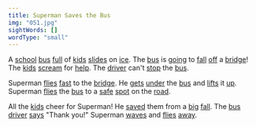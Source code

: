 ```yaml
---
title: Superman Saves the Bus
img: "051.jpg"
sightWords: []
wordType: "small"
---
```


A <u>school</u> <u>bus</u> <u>full</u> of <u>kids</u> <u>slides</u> on <u>ice</u>. The <u>bus</u> is <u>going</u> to <u>fall</u> <u>off</u> a <u>bridge</u>! The <u>kids</u> <u>scream</u> for <u>help</u>. The <u>driver</u> can't <u>stop</u> the <u>bus</u>.

Superman <u>flies</u> <u>fast</u> to the <u>bridge</u>. He <u>gets</u> <u>under</u> the <u>bus</u> and <u>lifts</u> it <u>up</u>. Superman <u>flies</u> the <u>bus</u> to a <u>safe</u> <u>spot</u> on the <u>road</u>.

All the <u>kids</u> cheer for Superman! He <u>saved</u> them from a <u>big</u> <u>fall</u>. The <u>bus</u> <u>driver</u> <u>says</u> "Thank you!" Superman <u>waves</u> and <u>flies</u> <u>away</u>.